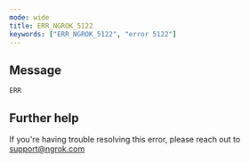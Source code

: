 ```yaml
---
mode: wide
title: ERR_NGROK_5122
keywords: ["ERR_NGROK_5122", "error 5122"]
---
```


## Message

`ERR`

## Further help

If you're having trouble resolving this error, please reach out to [support@ngrok.com](mailto:support@ngrok.com?subject=Help%20with%20ERR_NGROK_5122)
